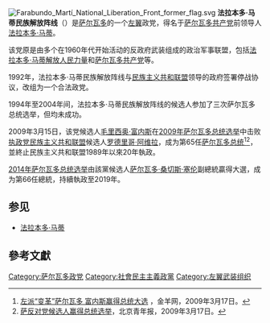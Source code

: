 {{noteTA
|T=zh-cn:法拉本多·马蒂民族解放阵线;zh-tw:馬蒂民族解放陣線黨;
|1=zh-cn:民族主义共和联盟;zh-tw:國家共和聯盟黨;
|2=zh-cn:法拉本多·马蒂民族解放阵线;zh-tw:馬蒂民族解放陣線黨;
}}
{{Infobox Political Party
| country       = 萨尔瓦多
| colorcode     = red
| lang1         = 英语
| name_lang1    = Farabundo Martí National Liberation Front
| name_native   = Frente Farabundo Martí para la Liberación Nacional
| logo          = Logo_of_the_FMLN.svg
| logo_size     = 200px
| leader        = 梅达尔多·冈萨雷斯
| predecessor   = {{link-es|统一革命指导委员会|Dirección Revolucionaria Unificada}}
| foundation    = 1980年10月10日
| newspaper     = 《阵线》
| youth_wing    = 法拉本多·马蒂青年
| ideology      = [[市場社會主義|市場社會主義]]<br>[[民主社會主義|民主社會主義]]<br>''1992年以前：''<br>[[自由意志社會主義|自由意志社會主義]] <br>[[馬克思列寧主義|馬克思列寧主義]]
| position      = [[左翼|左翼]]<br>'''歷史上''':<br>[[極左翼|極左翼]]
| international = [[进步联盟|进步联盟]]
| affiliation1_title = 美洲组织
| affiliation1  = [[聖保羅論壇|聖保羅論壇]]
| affiliation2_title = [[中美洲议会|中美洲议会]]组织
| affiliation2  = [[议会左翼党团|议会左翼党团]]
| colours       = [[紅色|紅色]]
| seats1_title  = [[薩爾瓦多立法議會|薩爾瓦多立法議會]]
| seats1        = {{Infobox political party/seats|4|84|hex=red}}
| flag          = Frente Farabundo Martí para la Liberación Nacional.svg
| flag_size     = 200px
| website       = [http://www.fmln.org.sv/ www.fmln.org.sv]
}}
[[File:Farabundo_Martí_National_Liberation_Front_former_flag.svg|thumb]]
'''法拉本多·马蒂民族解放阵线'''（{{lang-es|Frente Farabundo Martí para la Liberación Nacional，缩写为FMLN}}）是[[萨尔瓦多|萨尔瓦多]]的一个[[左翼|左翼]]政党，得名于[[萨尔瓦多共产党|萨尔瓦多共产党]]前领导人[[法拉本多·马蒂|法拉本多·马蒂]]。

该党原是由多个在1960年代开始活动的反政府武装组成的政治军事联盟，包括[[法拉本多·马蒂解放人民力量|法拉本多·马蒂解放人民力量]]和[[萨尔瓦多共产党|萨尔瓦多共产党]]等。

1992年，法拉本多·马蒂民族解放阵线与[[民族主义共和联盟|民族主义共和联盟]]领导的政府签署停战协议，改组为一个合法政党。

1994年至2004年间，法拉本多·马蒂民族解放阵线的候选人参加了三次萨尔瓦多总统选举，但均未成功。

2009年3月15日，该党候选人[[毛里西奥·富内斯|毛里西奥·富内斯]]在[[2009年萨尔瓦多总统选举|2009年萨尔瓦多总统选举]]中击败[[执政党|执政党]][[民族主义共和联盟|民族主义共和联盟]]候选人[[罗德里哥·阿维拉|罗德里哥·阿维拉]]，成为第65任[[萨尔瓦多总统|萨尔瓦多总统]]<ref>[http://www.ycwb.com/news/2009-03/17/content_2088075.htm 左派“变革”萨尔瓦多 富内斯赢得总统大选] {{Wayback|url=http://www.ycwb.com/news/2009-03/17/content_2088075.htm |date=20120209014650 }}，金羊网，2009年3月17日。</ref><ref>[http://bjyouth.ynet.com/article.jsp?oid=49518575 萨反对党候选人赢得总统选举]{{dead link|date=2018年3月 |bot=InternetArchiveBot |fix-attempted=yes }}，北京青年报，2009年3月17日。</ref>，並終止民族主义共和联盟1989年以來20年執政。

[[2014年萨尔瓦多总统选举|2014年萨尔瓦多总统选举]]由該黨候选人[[萨尔瓦多·桑切斯·塞伦|萨尔瓦多·桑切斯·塞伦]]副總統贏得大選，成为第66任總統，持續執政至2019年。

==参见==
*[[法拉本多·马蒂|法拉本多·马蒂]]

== 參考文獻 ==
<div class="references-small">
<references />
</div>

[[Category:萨尔瓦多政党|Category:萨尔瓦多政党]]
[[Category:社會民主主義政黨|Category:社會民主主義政黨]]
[[Category:左翼武装组织|Category:左翼武装组织]]